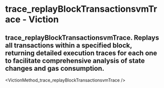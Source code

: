 # trace_replayBlockTransactionsvmTrace - Viction

## trace_replayBlockTransactionsvmTrace. Replays all transactions within a specified block, returning detailed execution traces for each one to facilitate comprehensive analysis of state changes and gas consumption.


<VictionMethod_trace_replayBlockTransactionsvmTrace />
